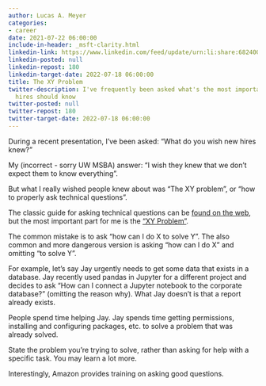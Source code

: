 ```yaml
---
author: Lucas A. Meyer
categories:
- career
date: 2021-07-22 06:00:00
include-in-header: _msft-clarity.html
linkedin-link: https://www.linkedin.com/feed/update/urn:li:share:6824003596196085760
linkedin-posted: null
linkedin-repost: 180
linkedin-target-date: 2022-07-18 06:00:00
title: The XY Problem
twitter-description: I've frequently been asked what's the most important thing new
  hires should know
twitter-posted: null
twitter-repost: 180
twitter-target-date: 2022-07-18 06:00:00
---
```


During a recent presentation, I've been asked: "What do you wish new hires knew?"

My (incorrect - sorry UW MSBA) answer: "I wish they knew that we don't expect them to know everything". 

But what I really wished people knew about was "The XY problem", or "how to properly ask technical questions".

The classic guide for asking technical questions can be [found on the web](https://buff.ly/3efqRVR), but the most important part for me is the ["XY Problem"](https://buff.ly/3yTtEvE).

The common mistake is to ask "how can I do X to solve Y". The also common and more dangerous version is asking "how can I do X" and omitting "to solve Y".

For example, let's say Jay urgently needs to get some data that exists in a database. Jay recently used pandas in Jupyter for a different project and decides to ask "How can I connect a Jupyter notebook to the corporate database?" (omitting the reason why). What Jay doesn't is that a report already exists.

People spend time helping Jay. Jay spends time getting permissions, installing and configuring packages, etc. to solve a problem that was already solved.

State the problem you're trying to solve, rather than asking for help with a specific task. You may learn a lot more.

Interestingly, Amazon provides training on asking good questions.
